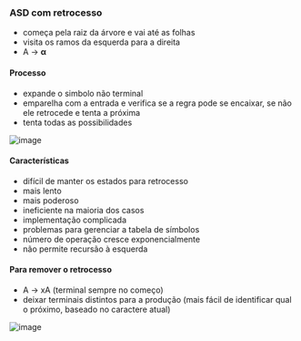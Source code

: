 






### ASD com retrocesso

-   começa pela raiz da árvore e vai até as folhas
-   visita os ramos da esquerda para a direita
-   A → **α**

#### Processo

-   expande o simbolo não terminal
-   emparelha com a entrada e verifica se a regra pode se encaixar, se
    não ele retrocede e tenta a próxima
-   tenta todas as possibilidades

![image](image_349.png)

#### Características

-   difícil de manter os estados para retrocesso
-   mais lento
-   mais poderoso
-   ineficiente na maioria dos casos
-   implementação complicada
-   problemas para gerenciar a tabela de símbolos
-   número de operação cresce exponencialmente
-   não permite recursão à esquerda

#### Para remover o retrocesso

-   A → xA (terminal sempre no começo)
-   deixar terminais distintos para a produção (mais fácil de
    identificar qual o próximo, baseado no caractere atual)

![image](image_350.png)


